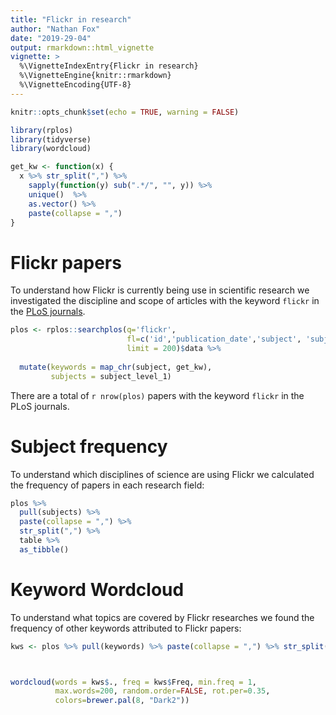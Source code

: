 ```yaml
---
title: "Flickr in research"
author: "Nathan Fox"
date: "2019-29-04"
output: rmarkdown::html_vignette
vignette: >
  %\VignetteIndexEntry{Flickr in research}
  %\VignetteEngine{knitr::rmarkdown}
  %\VignetteEncoding{UTF-8}
---
```


```r
knitr::opts_chunk$set(echo = TRUE, warning = FALSE)

library(rplos)
library(tidyverse)
library(wordcloud)

get_kw <- function(x) {
  x %>% str_split(",") %>% 
    sapply(function(y) sub(".*/", "", y)) %>% 
    unique()  %>% 
    as.vector() %>% 
    paste(collapse = ",")
}
```

# Flickr papers

To understand how Flickr is currently being use in scientific research we investigated the discipline and scope of articles with the keyword `flickr` in the [PLoS journals](https://www.plos.org/).

```r
plos <- rplos::searchplos(q='flickr', 
                          fl=c('id','publication_date','subject', 'subject_level_1'),
                          limit = 200)$data %>% 
  
  mutate(keywords = map_chr(subject, get_kw),
         subjects = subject_level_1)
```

There are a total of `r nrow(plos)` papers with the keyword `flickr` in the PLoS journals. 

# Subject frequency

To understand which disciplines of science are using Flickr we calculated the frequency of papers in each research field:

```r
plos %>% 
  pull(subjects) %>% 
  paste(collapse = ",") %>% 
  str_split(",") %>% 
  table %>% 
  as_tibble()
```


# Keyword Wordcloud

To understand what topics are covered by Flickr researches we found the frequency of other keywords attributed to Flickr papers:

```r
kws <- plos %>% pull(keywords) %>% paste(collapse = ",") %>% str_split(",") %>% table %>% as.data.frame



wordcloud(words = kws$., freq = kws$Freq, min.freq = 1,
          max.words=200, random.order=FALSE, rot.per=0.35, 
          colors=brewer.pal(8, "Dark2"))

```





